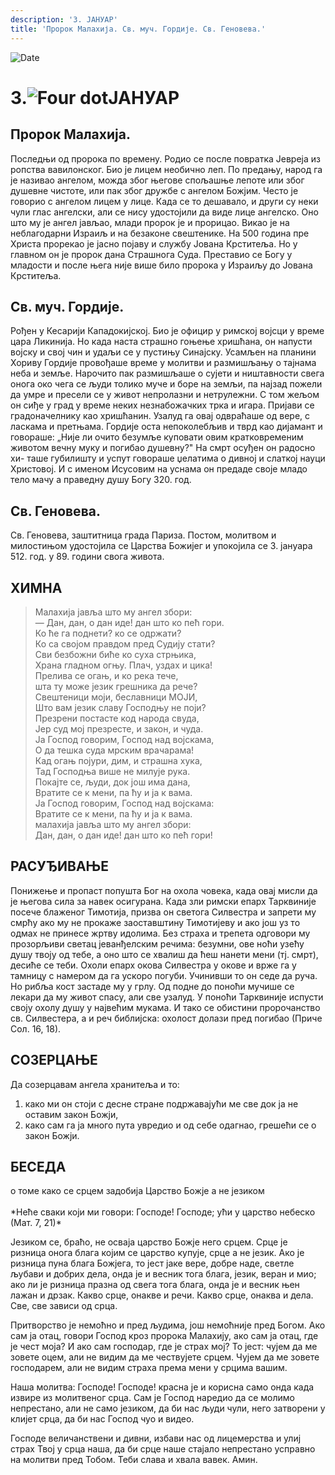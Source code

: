 ```yaml
---
description: '3. ЈАНУАР'
title: 'Пророк Малахија. Св. муч. Гордије. Св. Геновева.'
---
```


<RunningHead />

<Image src="/title-imprint.png" height={68} width={50} alt="Date" className="title-imprint"/>

# <div id="date">3.<Image className="four-dot" src="/four-dot.png" height={15} width={15} alt="Four dot" />ЈАНУАР</div>

## Пророк Малахија.

Последњи од пророка по времену. Родио се после повратка Јевреја из ропства вавилонског. Био је лицем необично леп. По предању, народ га је називао ангелом, можда због његове спољашње лепоте или због душевне чистоте, или пак због дружбе с ангелом Божјим. Често је говорио с ангелом лицем у лице.
Када се то дешавало, и други су неки чули глас ангелски, али се нису удостојили да виде лице ангелско. Оно што му је ангел јављао, млади пророк је и прорицао. Викао је на неблагодарни Израиљ и на безаконе свештенике. На 500 година пре Христа прорекао је јасно
појаву и службу Јована Крститеља. Но у главном он је пророк дана
Страшнога Суда. Преставио се Богу у младости и после њега
није више било пророка у Израиљу до Јована Крститеља.

## Св. муч. Гордије.

Рођен у Кесарији Кападокијској. Био је официр у римској војсци у време цара Ликинија. Но када наста страшно гоњење хришћана, он напусти војску и свој чин и удаљи се у пустињу Синајску. Усамљен на планини Хориву Гордије провођаше време у молитви и размишљању о тајнама неба и земље. Нарочито пак размишљаше о сујети и ништавности свега онога око чега се људи толико муче и боре на земљи, па најзад пожели да умре и пресели
се у живот непролазни и нетрулежни. С том жељом он сиђе у град у
време неких незнабожачких трка и игара. Пријави се градоначелнику као хришћанин. Узалуд га овај одвраћаше од вере, с ласкама
и претњама. Гордије оста непоколебљив и тврд као дијамант и говораше: „Није ли очито безумље куповати овим кратковременим животом вечну муку и погибао душевну?" На смрт осуђен он радосно хи-
таше губилишту и успут говораше џелатима о дивној и слаткој науци Христовој. И с именом Исусовим на уснама он предаде своје младо тело мачу а праведну душу Богу 320. год.

## Св. Геновева.

Св. Геновева, заштитница града Париза. Постом, молитвом и милостињом удостојила се Царства Божијег и упокојила се 3. јануара 512. год. у 89. години свога живота.

## ХИМНА

>Малахија јавља што му ангел збори:  
— Дан, дан, о дан иде! дан што ко пећ гори.  
Ко ће га поднети? ко се одржати?  
Ко са својом правдом пред Судију стати?  
Сви безбожни биће ко суха стрњика,  
Храна гладном огњу. Плач, уздах и цика!  
Прелива се огањ, и ко река тече,  
шта ту може језик грешника да рече?  
Свештеници моји, беславници МОЈИ,  
Што вам језик славу Господњу не поји?  
Презрени постасте код народа свуда,  
Јер суд мој презресте, и закон, и чуда.  
Ја Господ говорим, Господ над војскама,  
О да тешка суда мрским врачарама!  
Кад огањ појури, дим, и страшна хука,  
Тад Господња више не милује рука.  
Покајте се, људи, док још има дана,  
Вратите се к мени, па ћу и ја к вама.  
Ја Господ говорим, Господ над војскама:  
Вратите се к мени, па ћу и ја к вама.  
малахија јавља што му ангел збори:  
Дан, дан, о дан иде! дан што ко пећ гори!  

## РАСУЂИВАЊЕ

Понижење и пропаст попушта Бог на охола човека, када овај мисли да је његова сила за навек осигурана. Када зли римски епарх Тарквиније посече блаженог Тимотија, призва он светога Силвестра и запрети му смрћу ако му не прокаже заоставштину Тимотијеву и ако још уз то одмах не принесе жртву идолима. Без страха и трепета одговори му прозорљиви светац јеванђелским речима: безумни, ове ноћи узећу душу твоју од тебе, а оно што се хвалиш да ћеш нанети мени (тј. смрт), десиће се теби. Охоли епарх окова Силвестра у окове и врже га у тамницу с намером да га ускоро погуби. Учинивши то он седе да руча. Но рибља кост застаде му у грлу. Од подне до поноћи мучише се лекари да му живот спасу, али све узалуд. У поноћи Тарквиније испусти своју охолу душу у највећим мукама. И тако се обистини пророчанство св. Силвестера, а и реч библијска: охолост долази пред погибао (Приче Сол. 16, 18).


## СОЗЕРЦАЊЕ

Да созерцавам ангела хранитеља и то:

1. како ми он стоји с десне стране подржавајући ме све док ја не оставим закон Божји,
2. како сам га ја много пута увредио и од себе одагнао, грешећи се о закон Божји.


## БЕСЕДА
<div style={{textAlign:'center', color:'crimson', fontWeight:'bold'}}>
о томе како се срцем задобија Царство Божје а не језиком
</div>
<br />
<div style={{textAlign:'right'}}>
*Неће сваки који ми говори: Господе! Господе; ући у царство небеско (Мат. 7, 21)*
</div>

Језиком се, браћо, не осваја царство Божје него срцем. Срце је ризница онога блага којим се царство купује, срце а не језик. Ако је ризница пуна блага Божјега, то јест јаке вере, добре наде, светле љубави и добрих дела, онда је и весник тога блага, језик, веран и мио; ако ли је ризница празна од свега тога блага, онда је и весник њен лажан и дрзак. Какво срце, онакве и речи. Какво срце, онаква и дела. Све, све зависи од срца.

Притворство је немоћно и пред људима, још немоћније пред Богом. Ако сам ја отац, говори Господ кроз пророка Малахију, ако сам ја отац, где је чест моја? И ако сам господар, где је страх мој? То јест: чујем да ме зовете оцем, али не видим да ме чествујете срцем. Чујем да ме зовете господарем, али не видим страха према мени у срцима вашим.

Наша молитва: Господе! Господе! красна је и корисна само онда када извире из молитвеног срца. Сам је Господ наредио да се молимо непрестано, али не само језиком, да би нас људи чули, него затворени у клијет срца, да би нас Господ чуо и видео.

Господе величанствени и дивни, избави нас од лицемерства и улиј страх Твој у срца наша, да би срце наше стајало непрестано усправно на молитви пред Тобом. Теби слава и хвала вавек. Амин.